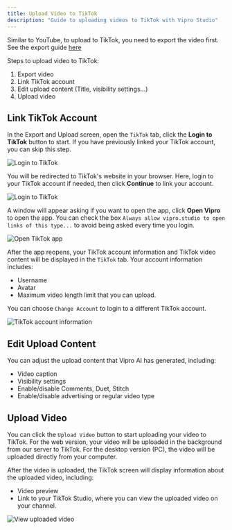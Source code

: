 ```yaml
---
title: Upload Video to TikTok
description: "Guide to uploading videos to TikTok with Vipro Studio"
---
```


Similar to YouTube, to upload to TikTok, you need to export the video first. See the export guide [here](/usage/publish-video/export-video)

Steps to upload video to TikTok:

1. Export video
2. Link TikTok account
3. Edit upload content (Title, visibility settings...)
4. Upload video

## Link TikTok Account

In the Export and Upload screen, open the `TikTok` tab, click the **Login to TikTok** button to start. If you have previously linked your TikTok account, you can skip this step.

<img
  src='/en/images/usage/publish-video/tiktok-login.jpg'
  alt='Login to TikTok'
  className='rounded-lg'
/>

You will be redirected to TikTok's website in your browser. Here, login to your TikTok account if needed, then click **Continue** to link your account.

<img
  src='/en/images/usage/publish-video/tiktok-login-success.jpg'
  alt='Login to TikTok'
  className='rounded-lg'
/>

A window will appear asking if you want to open the app, click **Open Vipro** to open the app. You can check the box `Always allow vipro.studio to open links of this type...` to avoid being asked every time you login.

<img
  src='/en/images/usage/publish-video/tiktok-login-open-app.jpg'
  alt='Open TikTok app'
  className='rounded-lg'
/>

After the app reopens, your TikTok account information and TikTok video content will be displayed in the `TikTok` tab. Your account information includes:

- Username
- Avatar
- Maximum video length limit that you can upload.

You can choose `Change Account` to login to a different TikTok account.

<img
  src='/en/images/usage/publish-video/tiktok-account-info.jpg'
  alt='TikTok account information'
  className='rounded-lg'
/>

## Edit Upload Content

You can adjust the upload content that Vipro AI has generated, including:

- Video caption
- Visibility settings
- Enable/disable Comments, Duet, Stitch
- Enable/disable advertising or regular video type

## Upload Video

You can click the `Upload Video` button to start uploading your video to TikTok. For the web version, your video will be uploaded in the background from our server to TikTok. For the desktop version (PC), the video will be uploaded directly from your computer.

After the video is uploaded, the TikTok screen will display information about the uploaded video, including:

- Video preview
- Link to your TikTok Studio, where you can view the uploaded video on your channel.

<img
  src='/en/images/usage/publish-video/tiktok-publish-video-success.jpg'
  alt='View uploaded video'
  className='rounded-lg'
/>
